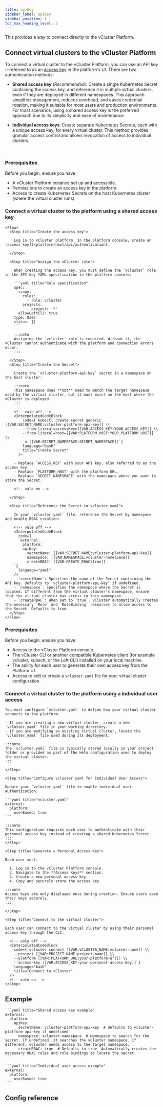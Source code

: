 ```yaml
---
title: apiKey
sidebar_label: apiKey
sidebar_position: 1
toc_max_heading_level: 2
---
```





<ProAdmonition/>

<!--vale off-->

This provides a way to connect directly to the vCluster Platform.

## Connect virtual clusters to the vCluster Platform 

To connect a virtual cluster to the vCluster Platform, you can use an API key—referred to as an [access key](/platform/next/api/authentication) in the platform's UI. There are two authentication methods:

- **Shared access key** (_Recommended_): Create a single Kubernetes Secret containing the access key, and reference it in multiple virtual clusters, even if they are deployed in different namespaces. This approach simplifies management, reduces overhead, and eases credential rotation, making it suitable for most users and production environments. For most scenarios, using a shared access key is the preferred approach due to its simplicity and ease of maintenance.

- **Individual access keys**: Create separate Kubernetes Secrets, each with a unique access key, for every virtual cluster. This method provides granular access control and allows revocation of access to individual clusters.


<br />

<Tabs>
  <TabItem value="shared" label="Shared access key" default>
    
  ### Prerequisites

  Before you begin, ensure you have: 

  - A vCluster Platform instance set up and accessible.
  - Permissions to create an access key in the platform.
  - Access to create Kubernetes Secrets on the host Kubernetes cluster (where the virtual cluster runs).
    
  ### Connect a virtual cluster to the platform using a shared access key

    <Flow>
      <Step title="Create the access key">
        
        Log in to vCluster platform. In the platform console, create an [access key](/platform/next/api/authentication). 
        
      </Step>

      <Step title="Assign the vCluster role">

        When creating the access key, you must define the `vcluster` role in the API key YAML specification in the platform console:

        ```yaml title="Role specification"
        spec:
          scope:
            roles:
              - role: vcluster
            projects:
              - project: '*'
          allowLoftCli: true
        type: User
        status: {}
        ```

        :::note
        Assigning the `vcluster` role is required. Without it, the vCluster cannot authenticate with the platform and connection errors occur.
        :::

      </Step>
      <Step title="Create the Secret">
        
        Create the `vcluster-platform-api-key` secret in a namespace on the host cluster: 
        
        :::note
        This namespace does **not** need to match the target namespace used by the virtual cluster, but it must exist on the host where the vCluster is deployed.
        :::
        
        <!-- vale off -->
        <InterpolatedCodeBlock
            code={`kubectl create secret generic [[VAR:SECRET_NAME:vcluster-platform-api-key]] \\
            --from-literal=accessKey=[[VAR:ACCESS_KEY:YOUR_ACCESS_KEY]] \\
            --from-literal=host=[[VAR:PLATFORM_HOST:YOUR_PLATFORM_HOST]] \\
            -n [[VAR:SECRET_NAMESPACE:SECRET_NAMESPACE]]`}
            language="bash"
            title="Create Secret"
          />

        - Replace `ACCESS_KEY` with your API key, also referred to as the access key.
        - Replace `PLATFORM_HOST` with the platform URL.
        - Replace `SECRET_NAMESPACE` with the namespace where you want to store the Secret.

        <!-- vale on -->

      </Step>
      
      <Step title="Reference the Secret in vcluster.yaml">
        
        In your `vcluster.yaml` file, reference the Secret by namespace and enable RBAC creation:
        
        <!-- vale off -->
        <InterpolatedCodeBlock
          code={
          `external:
            platform:
            apiKey:
              secretName: [[VAR:SECRET_NAME:vcluster-platform-api-key]]
              namespace: [[VAR:NAMESPACE:vcluster-namespace]]
              createRBAC: [[VAR:CREATE_RBAC:true]]
        `}
          language="yaml"
        />
        - `secretName`: Specifies the name of the Secret containing the API key. Defaults to `vcluster-platform-api-key` if undefined.
        - `namespace`: Specifies the namespace where the Secret is located. If different from the virtual cluster's namespace, ensure that the virtual cluster has access to this namespace.
        - `createRBAC`: When set to `true`, vCluster automatically creates the necessary `Role` and `RoleBinding` resources to allow access to the Secret. Defaults to true.
      </Step>
    </Flow>
  </TabItem>
  
  <TabItem value="individual" label="Individual user access">

  ### Prerequisites

  Before you begin, ensure you have: 

  - Access to the vCluster Platform console.
  - The vCluster CLI or another compatible Kubernetes client (for example vcluster, kubectl, or the Loft CLI) installed on your local machine.
  - The ability for each user to generate their own access key from the Platform UI.
  - Access to edit or create a `vcluster.yaml` file for your virtual cluster configuration.
    
  ### Connect a virtual cluster to the platform using a individual user access

  <Flow>
    <Step title="Locate or Create the vcluster.yaml File">

    You must configure `vcluster.yaml` to define how your virtual cluster connects to the platform.

    - If you are creating a new virtual cluster, create a new `vcluster.yaml` file in your working directory.
    - If you are modifying an existing virtual cluster, locate the `vcluster.yaml` file used during its deployment.

    :::note
    The `vcluster.yaml` file is typically stored locally in your project folder or provided as part of the Helm configuration used to deploy the virtual cluster.
    :::

    </Step>

    <Step title="Configure vcluster.yaml for Individual User Access">

    Update your `vcluster.yaml` file to enable individual user authentication:

    ```yaml title="vcluster.yaml"
    external:
      platform:
        userBased: true
    ```

    :::note
    This configuration requires each user to authenticate with their personal access key instead of creating a shared Kubernetes Secret.
    :::
    </Step>

    <Step title="Generate a Personal Access Key">

    Each user must:

      1. Log in to the vCluster Platform console.
      2. Navigate to the **Access Keys** section.
      3. Create a new personal access key.
      4. Copy and securely store the access key.

    :::note
    Access keys are only displayed once during creation. Ensure users save their keys securely.
    :::

    </Step>

    <Step title="Connect to the virtual cluster">

    Each user can connect to the virtual cluster by using their personal access key through the CLI.

      <!-- vale off -->
      <InterpolatedCodeBlock
        code={`vcluster connect [[VAR:VCLUSTER_NAME:vcluster-name]] \\
        --project [[VAR:PROJECT_NAME:project-name]] \\
        --platform [[VAR:PLATFORM_URL:your-platform-url]] \\
        --access-key [[VAR:ACCESS_KEY:your-personal-access-key]]`}
        language="bash"
        title="Connect to vCluster"
      />
      <!-- vale on -->
    </Step>
  </Flow>
 </TabItem>
</Tabs>


## Example

<Tabs>
  <TabItem value="shared" label="Shared access key" default>
  
    ```yaml title="Shared access key example"
    external:
      platform:
        apiKey:
          secretName: vcluster-platform-api-key  # Defaults to vcluster-platform-api-key if undefined
          namespace: vcluster-namespace  # Namespace to search for the secret. If undefined, it searches the vCluster namespace. If different, vCluster needs access to the target namespace.
          createRBAC: true  # Defaults to true. Automatically creates the necessary RBAC roles and role bindings to locate the secret.
    ```
  </TabItem>

  <TabItem value="individual" label="Individual user access">

    ```yaml title="Individual user access example"
    external:
      platform:
        userBased: true
    ```

  </TabItem>
</Tabs>


## Config reference

<ApiKey />
